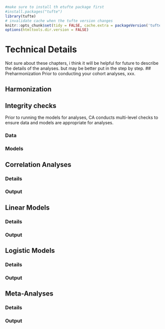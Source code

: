 ```r
#make sure to install th etufte package first
#install.packages("tufte")
library(tufte)
# invalidate cache when the tufte version changes
knitr::opts_chunk$set(tidy = FALSE, cache.extra = packageVersion('tufte'))
options(htmltools.dir.version = FALSE)
```
 

# Technical Details {#technical}
Not sure about these chapters, i think it will be helpful for future to describe the details of the analyses. but may be better put in the step by step.
## Preharmonization
Prior to conducting your cohort analyses, xxx. 

## Harmonization

## Integrity checks
Prior to running the models for analyses, CA conducts multi-level checks to ensure data and models are appropriate for analyses.

### Data

### Models

## Correlation Analyses

### Details

### Output

## Linear Models

### Details

### Output


## Logistic Models

### Details

### Output


## Meta-Analyses

### Details

### Output

